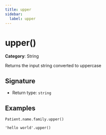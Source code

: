 ```yaml
---
title: upper
sidebar:
  label: upper
---
```


# upper()

**Category**: String

Returns the input string converted to uppercase

## Signature

- Return type: `string`

## Examples

```fhirpath
Patient.name.family.upper()
```

```fhirpath
'hello world'.upper()
```

